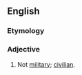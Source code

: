==English==

===Etymology===
{{prefix|non|military|lang=en}}

===Adjective===
{{en-adj|-}}

# Not [[military]]; [[civilian]].